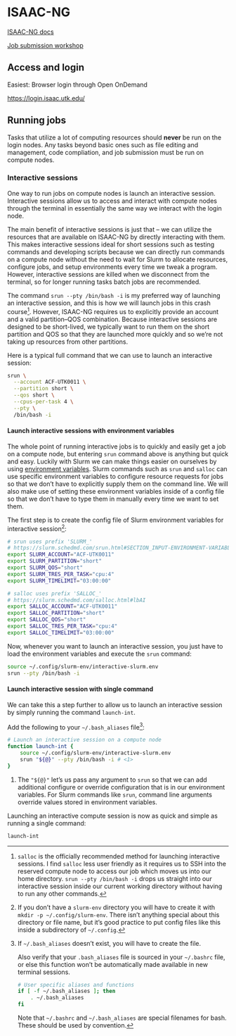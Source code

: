 # ISAAC-NG

[ISAAC-NG docs](https://oit.utk.edu/hpsc/isaac-open-enclave-new-kpb/)

[Job submission workshop](https://gist.github.com/izaakm/fe294a66be94113d60ff2dc220735646)

## Access and login

Easiest: Browser login through Open OnDemand

<https://login.isaac.utk.edu/>

## Running jobs

Tasks that utilize a lot of computing resources should **never** be run on the login nodes.
Any tasks beyond basic ones such as file editing and management, code compliation, and job submission must be run on compute nodes.

### Interactive sessions

One way to run jobs on compute nodes is launch an interactive session.
Interactive sessions allow us to access and interact with compute nodes through the terminal in essentially the same way we interact with the login node.

The main benefit of interactive sessions is just that -- we can utilize the resources that are available on ISAAC-NG by directly interacting with them.
This makes interactive sessions ideal for short sessions such as testing commands and developing scripts because we can directly run commands on a compute node without the need to wait for Slurm to allocate resources, configure jobs, and setup environments every time we tweak a program.
However, interactive sessions are killed when we disconnect from the terminal, so for longer running tasks batch jobs are recommended.

The command `srun --pty /bin/bash -i` is my preferred way of launching an interactive session, and this is how we will launch jobs in this crash course[^srun_vs_salloc].
However, ISAAC-NG requires us to explicitly provide an account and a valid partition--QOS combination.
Because interactive sessions are designed to be short-lived, we typically want to run them on the short partition and QOS so that they are launched more quickly and so we're not taking up resources from other partitions.

[^srun_vs_salloc]: `salloc` is the officially recommended method for launching interactive sessions.
I find `salloc` less user friendly as it requires us to SSH into the reserved compute node to access our job which moves us into our home directory.
`srun --pty /bin/bash -i` drops us straight into our interactive session inside our current working directory without having to run any other commands.

Here is a typical full command that we can use to launch an interactive session:

```.bash
srun \
  --account ACF-UTK0011 \
  --partition short \
  --qos short \
  --cpus-per-task 4 \
  --pty \
  /bin/bash -i
```


#### Launch interactive sessions with environment variables

The whole point of running interactive jobs is to quickly and easily get a job on a compute node, but entering `srun` command above is anything but quick and easy.
Luckily with Slurm we can make things easier on ourselves by using [environment variables](https://effective-shell.com/part-3-manipulating-text/variables-reading-input-and-mathematics/#shell-variables-and-environment-variables).
Slurm commands such as `srun` and `salloc` can use specific environment variables to configure resource requests for jobs so that we don't have to explicitly supply them on the command line.
We will also make use of setting these environment variables inside of a config file so that we don't have to type them in manually every time we want to set them.

The first step is to create the config file of Slurm environment variables for interactive session[^make_slurm_config_dir]:

[^make_slurm_config_dir]: If you don't have a `slurm-env` directory you will have to create it with `mkdir -p ~/.config/slurm-env`.
There isn't anything special about this directory or file name, but it's good practice to put config files like this inside a subdirectory of `~/.config`.

```.bash
# srun uses prefix 'SLURM_'
# https://slurm.schedmd.com/srun.html#SECTION_INPUT-ENVIRONMENT-VARIABLES
export SLURM_ACCOUNT="ACF-UTK0011"
export SLURM_PARTITION="short"
export SLURM_QOS="short"
export SLURM_TRES_PER_TASK="cpu:4"
export SLURM_TIMELIMIT="03:00:00"

# salloc uses prefix 'SALLOC_'
# https://slurm.schedmd.com/salloc.html#lbAI
export SALLOC_ACCOUNT="ACF-UTK0011"
export SALLOC_PARTITION="short"
export SALLOC_QOS="short"
export SALLOC_TRES_PER_TASK="cpu:4"
export SALLOC_TIMELIMIT="03:00:00"
```


Now, whenever you want to launch an interactive session, you just have to load the environment variables and execute the `srun` command:

```.bash
source ~/.config/slurm-env/interactive-slurm.env
srun --pty /bin/bash -i
```


#### Launch interactive session with single command

We can take this a step further to allow us to launch an interactive session by simply running the command `launch-int`.

Add the following to your `~/.bash_aliases` file[^bash_aliases]:

[^bash_aliases]: If `~/.bash_aliases` doesn't exist, you will have to create the file.

    Also verify that your `.bash_aliases` file is sourced in your `~/.bashrc` file, or else this function won't be automatically made available in new terminal sessions.
  
    ```.bash
    # User specific aliases and functions
    if [ -f ~/.bash_aliases ]; then
        . ~/.bash_aliases
    fi
    ```
    
    Note that `~/.bashrc` and `~/.bash_aliases` are special filenames for bash.
    These should be used by convention.


```.bash
# Launch an interactive session on a compute node
function launch-int {
    source ~/.config/slurm-env/interactive-slurm.env
    srun "${@}" --pty /bin/bash -i # <1>
}
```
1. The `"${@}"` let's us pass any argument to `srun` so that we can add additional configure or override configuration that is in our environment variables.
For Slurm commands like `srun`, command line arguments override values stored in environment variables.


Launching an interactive compute session is now as quick and simple as running a single command:

```.bash
launch-int
```
